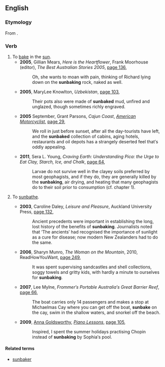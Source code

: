 ==English==

===Etymology===
From {{compound|sun|bake}}.

===Verb===
{{en-verb|sunbak|ing}}

# To [[bake]] in the [[sun]].
#* '''2005''', Gillian Mears, ''Here is the Heartflower'', Frank Moorhouse (editor), ''The Best Australian Stories 2005'', [http://books.google.com.au/books?id=OBRMpu_VrysC&pg=PA136&lpg=PA136&dq=%22sunbake%22|%22:sunbakes%22|%22sunbaking%22|%22sunbaked%22+-intitle:%22%22+-inauthor:%22%22&source=bl&ots=SSxG8uu63M&sig=ubY1CnFNH8rqEZAYIR3NOlAl2hk&hl=en&sa=X&ei=B-hrUJ2VKe-ciAfLjoD4AQ&redir_esc=y#v=onepage&q=%22sunbake%22|%22%3Asunbakes%22|%22sunbaking%22|%22sunbaked%22%20-intitle%3A%22%22%20-inauthor%3A%22%22&f=false page 136],
#*: Oh, she wants to moan with pain, thinking of Richard lying down on the '''sunbaking''' rock, naked as well.
#* '''2005''', MaryLee Knowlton, ''Uzbekistan'', [http://books.google.com.au/books?id=tPv2SFhDpuIC&pg=PA103&lpg=PA103&dq=%22sunbake%22|%22:sunbakes%22|%22sunbaking%22|%22sunbaked%22+-intitle:%22%22+-inauthor:%22%22&source=bl&ots=EZr-wvs2Tl&sig=1xxHzArmTr9gjtiFB9ybhrztw8c&hl=en&sa=X&ei=pNFrUK27CazBiQfYiYCQBA&redir_esc=y#v=onepage&q=%22sunbake%22|%22%3Asunbakes%22|%22sunbaking%22|%22sunbaked%22%20-intitle%3A%22%22%20-inauthor%3A%22%22&f=false page 103],
#*: Their pots also were made of '''sunbaked''' mud, unfired and unglazed, though sometimes richly engraved.
#* '''2005''' September, Grant Parsons, ''Cajun Coast'', ''[[w:American Motorcyclist|American Motorcyclist]]'', [http://books.google.com.au/books?id=ufUDAAAAMBAJ&pg=PA29&lpg=PA29&dq=%22sunbake%22|%22:sunbakes%22|%22sunbaking%22|%22sunbaked%22+-intitle:%22%22+-inauthor:%22%22&source=bl&ots=o-XWD2SPna&sig=j1V2wHZ4WelEMzBFqxV2DO_spq0&hl=en&sa=X&ei=pNFrUK27CazBiQfYiYCQBA&redir_esc=y#v=onepage&q=%22sunbake%22|%22%3Asunbakes%22|%22sunbaking%22|%22sunbaked%22%20-intitle%3A%22%22%20-inauthor%3A%22%22&f=false page 29],
#*: We roll in just before sunset, after all the day-tourists have left, and the '''sunbaked''' collection of cabins, aging hotels, restaurants and oil depots has a strangely deserted feel that′s oddly appealing.
#* '''2011''', Sera L. Young, ''Craving Earth: Understanding Pica: the Urge to Eat Clay, Starch, Ice, and Chalk'', [http://books.google.com.au/books?id=6iC3IHWGt_kC&pg=PA64&lpg=PA64&dq=%22sunbake%22|%22:sunbakes%22|%22sunbaking%22+-intitle:%22%22+-inauthor:%22%22&source=bl&ots=MI74904GkM&sig=-0YwawBPFMqY2nMsYWkKhegZ-JM&hl=en&sa=X&ei=fu5rUL_-DfGuiQfs7oDgAQ&redir_esc=y#v=onepage&q=%22sunbake%22|%22%3Asunbakes%22|%22sunbaking%22%20-intitle%3A%22%22%20-inauthor%3A%22%22&f=false page 64],
#*: Larvae do not survive well in the clayey soils preferred by most geophagists, and if they do, they are generally killed by the '''sunbaking''', air drying, and heating that many geophagists do to their soil prior to consumption (cf. chapter 1).
# {{context|Australia|New Zealand|lang=en}} To [[sunbathe]].
#* '''2003''', Caroline Daley, ''Leisure and Pleasure'', Auckland University Press, [http://books.google.com.au/books?id=DQgoEIkY-uAC&pg=PA132&lpg=PA132&dq=%22sunbake%22|%22:sunbakes%22|%22sunbaking%22|%22sunbaked%22+-intitle:%22%22+-inauthor:%22%22&source=bl&ots=9MmRu-HARs&sig=KYaPloUuTmTBhaIw_DDDWUrjiqQ&hl=en&sa=X&ei=pNFrUK27CazBiQfYiYCQBA&redir_esc=y#v=onepage&q=%22sunbake%22|%22%3Asunbakes%22|%22sunbaking%22|%22sunbaked%22%20-intitle%3A%22%22%20-inauthor%3A%22%22&f=false page 132],
#*: Ancient precedents were important in establishing the long, lost history of the benefits of '''sunbaking'''. Journalists noted that ‘The ancients′ had recognised the importance of sunlight as a cure for disease; now modern New Zealanders had to do the same.
#* '''2006''', Sharyn Munro, ''The Woman on the Mountain'', 2010, ReadHowYouWant, [http://books.google.com.au/books?id=Nk8IjaHgqEUC&pg=PA249&lpg=PA249&dq=%22sunbake%22|%22:sunbakes%22|%22sunbaking%22|%22sunbaked%22+-intitle:%22%22+-inauthor:%22%22&source=bl&ots=hyjtbeyvAB&sig=SgpdzKkAyS6abscXp_2U-MwF9zs&hl=en&sa=X&ei=pNFrUK27CazBiQfYiYCQBA&redir_esc=y#v=onepage&q=%22sunbake%22|%22%3Asunbakes%22|%22sunbaking%22|%22sunbaked%22%20-intitle%3A%22%22%20-inauthor%3A%22%22&f=false page 249],
#*: It was spent supervising sandcastles and shell collections, soggy towels and gritty kids, with hardly a minute to ourselves for '''sunbaking'''.
#* '''2007''', Lee Mylne, ''Frommer′s Portable Australia′s Great Barrier Reef'', [http://books.google.com.au/books?id=AkW7EV4SC5QC&pg=PA66&lpg=PA66&dq=%22sunbake%22|%22:sunbakes%22|%22sunbaking%22|%22sunbaked%22+-intitle:%22%22+-inauthor:%22%22&source=bl&ots=ulNt91EJrc&sig=xGgQjKBLOrF6FxWBCcWoJttX6kw&hl=en&sa=X&ei=pNFrUK27CazBiQfYiYCQBA&redir_esc=y#v=onepage&q=%22sunbake%22|%22%3Asunbakes%22|%22sunbaking%22|%22sunbaked%22%20-intitle%3A%22%22%20-inauthor%3A%22%22&f=false page 66],
#*: The boat carries only 14 passengers and makes a stop at Michaelmas Cay where you can get off the boat, '''sunbake''' on the cay, swim in the shallow waters, and snorkel off the beach.
#* '''2009''', [[w:Anna Goldsworthy|Anna Goldsworthy]], ''[[w:Piano Lessons (book)|Piano Lessons]]'', [http://books.google.com.au/books?id=l8QGXJRE-rcC&pg=PA105&lpg=PA105&dq=%22sunbake%22|%22:sunbakes%22|%22sunbaking%22|%22sunbaked%22+-intitle:%22%22+-inauthor:%22%22&source=bl&ots=2MXJQws9Uk&sig=dGpFf15rYJ6n7rIcuhh1H84pyGY&hl=en&sa=X&ei=B-hrUJ2VKe-ciAfLjoD4AQ&redir_esc=y#v=onepage&q=%22sunbake%22|%22%3Asunbakes%22|%22sunbaking%22|%22sunbaked%22%20-intitle%3A%22%22%20-inauthor%3A%22%22&f=false page 105],
#*: Inspired, I spent the summer holidays practising Chopin instead of '''sunbaking''' by Sophia′s pool.

====Related terms====
*[[sunbaker]]